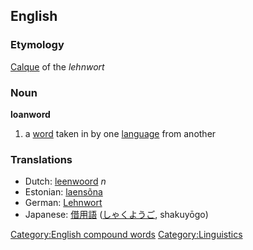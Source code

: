 ==English==
===Etymology===
[[Calque]] of the {{G.}} ''lehnwort''
{{wikipedia}}

===Noun===
'''loanword'''

# a [[word]] taken in by one [[language]] from another

===Translations===
*Dutch: [[leenwoord]] ''n''
*Estonian: [[laensõna]]
*German: [[Lehnwort]]
*Japanese: [[借用語]] ([[しゃくようご]], shakuyōgo)


[[Category:English compound words]]
[[Category:Linguistics]]